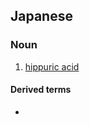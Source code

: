 ==Japanese==
{{wikipedia|lang=ja}}
{{ja-kanjitab|ば|にょう|さん|yomi=o}}

===Noun===
{{ja-noun|ばにょうさん}}

# {{lb|ja|organic compound|sort=はにょうさん'}} [[hippuric acid]]

====Derived terms====
* {{ja-r|馬尿酸塩|ばにょうさんえん|gloss=[[hippurate]]}}